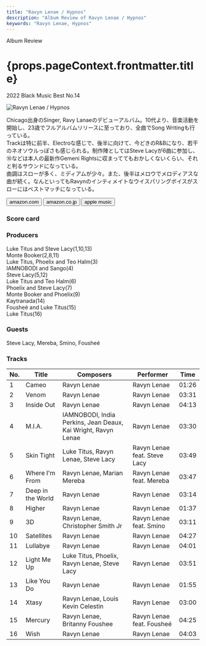 ```yaml
---
title: "Ravyn Lenae / Hypnos"
description: "Album Review of Ravyn Lenae / Hypnos"
keywords: "Ravyn Lenae, Hypnos"
---
```





<p className="largeP">Album Review</p>
<h1 className="h1--no--margin">{props.pageContext.frontmatter.title}</h1>
<p className="largeP">
  <Link to="/best50/2022/">2022 Black Music Best No.14</Link>
</p>

<Row  className="image-card-group">
	<Column colMd={3} colLg={4} noGutterMdLeft="">
       <ImageCard>

![Ravyn Lenae / Hypnos](../../images/cd/ravynlenae1L.jpg)

</ImageCard>
	</Column>
	<Column colMd={4} colLg={8} noGutterMdLeft="">
		<p>
			Chicago出身のSinger, Ravy Lanaeのデビューアルバム。10代より、音楽活動を開始し、23歳でフルアルバムリリースに至っており、全曲でSong Writingも行っている。
			<br/>Trackは特に前半、Electroな感じで、後半に向けて、今どきのR&Bになり、若干のネオソウルっぽさも感じられる。制作陣としてはSteve Lacyが6曲に参加し、⑩などは本人の最新作Gemeni Rightsに収まっててもおかしくないくらい、それと判るサウンドになっている。
			<br/>曲調はスローが多く、ミディアムが少々。また、後半はメロウでメロディアスな曲が続く。なんといってもRavynのインティメイトなウイスパリングボイスがスローにはベストマッチになっている。
		</p>
  	<div>
		  <Button className="button-right-mergin"  href="https://amzn.to/40AM82W" renderIcon={ArrowUpRight} size='sm' kind='primary'>
  	    amazon.com
  	  </Button>
  	  <Button className="button-right-mergin"  href="https://amzn.to/3X5Z4un" renderIcon={ArrowUpRight} size='sm' kind='secondary'>
  	    amazon.co.jp
  	  </Button>
			<Button className="button-right-mergin"  href="https://apple.co/3jt4zWx" renderIcon={ArrowUpRight} size='sm' kind='tertiary'>
  	    apple music
  	  </Button>
			<AdvJS2/>
		</div>
		</Column>
</Row>
<Row >
	<Column colMd={4} colLg={4} noGutterMdLeft="">
		<div>
		  <h3>Score card</h3>
			<SliderJS1 value="5" />
		  <SliderJS2 value="1" />
			<SliderJS3 value="1" />
		  <SliderJS4 value="9" />
		</div>
</Column>
<Column colMd={8} colLg={8} noGutterMdLeft="">
	<div>
		<h3>Producers</h3>
		<p>
			Luke Titus and Steve Lacy(1,10,13)
			<br/>Monte Booker(2,8,11)
			<br/>Luke Titus, Phoelix and Teo Halm(3)
			<br/>IAMNOBODI and Sango(4)
			<br/>Steve Lacy(5,12)
			<br/>Luke Titus and Teo Halm(6)
			<br/>Phoelix and Steve Lacy(7)
			<br/>Monte Booker and Phoelix(9)
			<br/>Kaytranada(14)
			<br/>Fousheé and Luke Titus(15)
			<br/>Luke Titus(16)
		</p>
		<h3>Guests</h3>
		<p>
			Steve Lacy, Mereba, Smino, Fousheé
		</p>
	</div>
</Column>
</Row>

<h3>Tracks</h3>

| No. | Title             | Composers                                                     | Performer                    | Time  |
| --- | ----------------- | ------------------------------------------------------------- | ---------------------------- | ----- |
| 1   | Cameo             | Ravyn Lenae                                                   | Ravyn Lenae                  | 01:26 |
| 2   | Venom             | Ravyn Lenae                                                   | Ravyn Lenae                  | 03:31 |
| 3   | Inside Out        | Ravyn Lenae                                                   | Ravyn Lenae                  | 04:13 |
| 4   | M.I.A.            | IAMNOBODI, India Perkins, Jean Deaux, Kai Wright, Ravyn Lenae | Ravyn Lenae                  | 03:30 |
| 5   | Skin Tight        | Luke Titus, Ravyn Lenae, Steve Lacy                           | Ravyn Lenae feat. Steve Lacy | 03:49 |
| 6   | Where I'm From    | Ravyn Lenae, Marian Mereba                                    | Ravyn Lenae feat. Mereba     | 03:47 |
| 7   | Deep in the World | Ravyn Lenae                                                   | Ravyn Lenae                  | 03:14 |
| 8   | Higher            | Ravyn Lenae                                                   | Ravyn Lenae                  | 01:37 |
| 9   | 3D                | Ravyn Lenae, Christopher Smith Jr                             | Ravyn Lenae feat. Smino      | 03:11 |
| 10  | Satellites        | Ravyn Lenae                                                   | Ravyn Lenae                  | 04:27 |
| 11  | Lullabye          | Ravyn Lenae                                                   | Ravyn Lenae                  | 04:01 |
| 12  | Light Me Up       | Luke Titus, Phoelix, Ravyn Lenae, Steve Lacy                  | Ravyn Lenae                  | 03:51 |
| 13  | Like You Do       | Ravyn Lenae                                                   | Ravyn Lenae                  | 01:55 |
| 14  | Xtasy             | Ravyn Lenae, Louis Kevin Celestin                             | Ravyn Lenae                  | 03:00 |
| 15  | Mercury           | Ravyn Lenae, Britanny Foushee                                 | Ravyn Lenae feat. Fousheé    | 04:25 |
| 16  | Wish              | Ravyn Lenae                                                   | Ravyn Lenae                  | 04:03 |

<AdvJS3 />